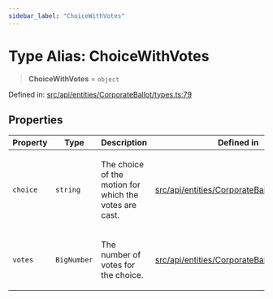 ```yaml
---
sidebar_label: "ChoiceWithVotes"
---
```


# Type Alias: ChoiceWithVotes

> **ChoiceWithVotes** = `object`

Defined in: [src/api/entities/CorporateBallot/types.ts:79](https://github.com/PolymeshAssociation/polymesh-sdk/blob/bee6a2fe7a8ce5db42a6982e793782182cde2153/src/api/entities/CorporateBallot/types.ts#L79)

## Properties

<table>
<thead>
<tr>
<th>Property</th>
<th>Type</th>
<th>Description</th>
<th>Defined in</th>
</tr>
</thead>
<tbody>
<tr>
<td>

<a id="choice"></a> `choice`

</td>
<td>

`string`

</td>
<td>

The choice of the motion for which the votes are cast.

</td>
<td>

[src/api/entities/CorporateBallot/types.ts:83](https://github.com/PolymeshAssociation/polymesh-sdk/blob/bee6a2fe7a8ce5db42a6982e793782182cde2153/src/api/entities/CorporateBallot/types.ts#L83)

</td>
</tr>
<tr>
<td>

<a id="votes"></a> `votes`

</td>
<td>

`BigNumber`

</td>
<td>

The number of votes for the choice.

</td>
<td>

[src/api/entities/CorporateBallot/types.ts:88](https://github.com/PolymeshAssociation/polymesh-sdk/blob/bee6a2fe7a8ce5db42a6982e793782182cde2153/src/api/entities/CorporateBallot/types.ts#L88)

</td>
</tr>
</tbody>
</table>
